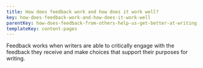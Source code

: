 ```yaml
---
title: How does feedback work and how does it work well?
key: how-does-feedback-work-and-how-does-it-work-well
parentKey: how-does-feedback-from-others-help-us-get-better-at-writing
templateKey: content-pages
---
```


Feedback works when writers are able to critically engage with the feedback they receive and make choices that support their purposes for writing.
